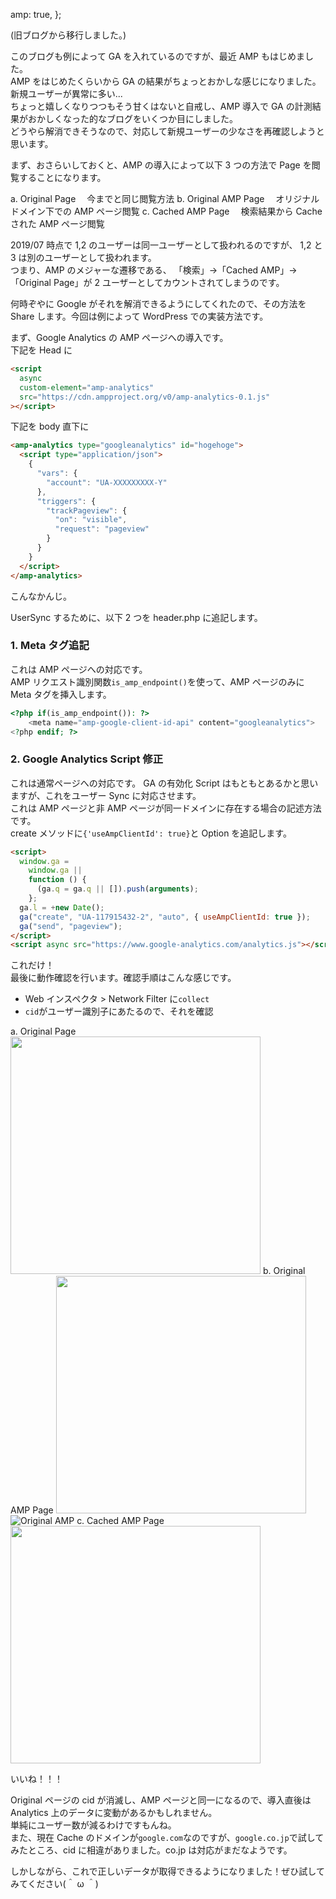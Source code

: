 
  amp: true,
};


(旧ブログから移行しました。)

このブログも例によって GA を入れているのですが、最近 AMP もはじめました。  
AMP をはじめたくらいから GA の結果がちょっとおかしな感じになりました。新規ユーザーが異常に多い...  
ちょっと嬉しくなりつつもそう甘くはないと自戒し、AMP 導入で GA の計測結果がおかしくなった的なブログをいくつか目にしました。  
どうやら解消できそうなので、対応して新規ユーザーの少なさを再確認しようと思います。

まず、おさらいしておくと、AMP の導入によって以下 3 つの方法で Page を閲覧することになります。

a. Original Page
　今までと同じ閲覧方法
b. Original AMP Page
　オリジナルドメイン下での AMP ページ閲覧
c. Cached AMP Page
　検索結果から Cache された AMP ページ閲覧

2019/07 時点で 1,2 のユーザーは同一ユーザーとして扱われるのですが、
1,2 と 3 は別のユーザーとして扱われます。  
つまり、AMP のメジャーな遷移である、
「検索」→「Cached AMP」→「Original Page」が 2 ユーザーとしてカウントされてしまうのです。

何時ぞやに Google がそれを解消できるようにしてくれたので、その方法を Share します。今回は例によって WordPress での実装方法です。

まず、Google Analytics の AMP ページへの導入です。  
下記を Head に

```html
<script
  async
  custom-element="amp-analytics"
  src="https://cdn.ampproject.org/v0/amp-analytics-0.1.js"
></script>
```

下記を body 直下に

```html
<amp-analytics type="googleanalytics" id="hogehoge">
  <script type="application/json">
    {
      "vars": {
        "account": "UA-XXXXXXXXX-Y"
      },
      "triggers": {
        "trackPageview": {
          "on": "visible",
          "request": "pageview"
        }
      }
    }
  </script>
</amp-analytics>
```

こんなかんじ。

UserSync するために、以下 2 つを header.php に追記します。

### 1. Meta タグ追記

これは AMP ページへの対応です。  
AMP リクエスト識別関数`is_amp_endpoint()`を使って、AMP ページのみに Meta タグを挿入します。

```php
<?php if(is_amp_endpoint()): ?>
	<meta name="amp-google-client-id-api" content="googleanalytics">
<?php endif; ?>
```

### 2. Google Analytics Script 修正

これは通常ページへの対応です。
GA の有効化 Script はもともとあるかと思いますが、これをユーザー Sync に対応させます。  
これは AMP ページと非 AMP ページが同一ドメインに存在する場合の記述方法です。  
create メソッドに`{'useAmpClientId': true}`と Option を追記します。

```html
<script>
  window.ga =
    window.ga ||
    function () {
      (ga.q = ga.q || []).push(arguments);
    };
  ga.l = +new Date();
  ga("create", "UA-117915432-2", "auto", { useAmpClientId: true });
  ga("send", "pageview");
</script>
<script async src="https://www.google-analytics.com/analytics.js"></script>
```

これだけ！  
最後に動作確認を行います。確認手順はこんな感じです。

- Web インスペクタ > Network Filter に`collect`
- `cid`がユーザー識別子にあたるので、それを確認

a. Original Page
<Image src="https://res.cloudinary.com/hosswiii/image/upload/v1562819144/original.png" width="400" height="380" caption="Original Page" />
b. Original AMP Page
<Image src="https://res.cloudinary.com/hosswiii/image/upload/v1562819144/original_amp.png" width="400" height="380" caption="Original AMP" />
![Original AMP]()
c. Cached AMP Page
<Image src="https://res.cloudinary.com/hosswiii/image/upload/v1562819818/cached_amp_y9mgeb.png" width="400" height="380" caption="Cached AMP" />

いいね！！！

Original ページの cid が消滅し、AMP ページと同一になるので、導入直後は Analytics 上のデータに変動があるかもしれません。  
単純にユーザー数が減るわけですもんね。  
また、現在 Cache のドメインが`google.com`なのですが、`google.co.jp`で試してみたところ、cid に相違がありました。co.jp は対応がまだなようです。

しかしながら、これで正しいデータが取得できるようになりました！ぜひ試してみてください(＾ ω ＾)
